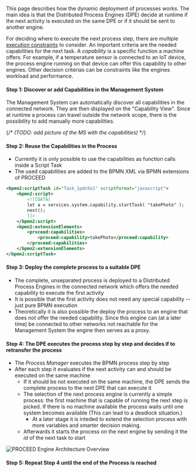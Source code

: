 This page describes how the dynamic deployment of processes works. The main idea
is that the Distributed Process Engines (DPE) decide at runtime if the next
activity is executed on the same DPE or if it should be sent to another engine.

For deciding where to execute the next process step, there are multiple
[execution constraints](execution_constraints) to consider. An
important criteria are the needed capabilities for the next task. A _capability_
is a specific function a machine offers. For example, if a temperature sensor is
connected to an IoT device, the process engine running on that device can offer
this capability to other engines. Other decision criterias can be constraints
like the engines workload and performance.

#### Step 1: Discover or add Capabilities in the Management System

The Management System can automatically discover all capabilities in the
connected network. They are then displayed on the "Capability View". Since at
runtime a process can travel outside the network scope, there is the possibility
to add manually more capabilities.

{/* _(TODO: add picture of the MS with the capabilities)_ */}

#### Step 2: Reuse the Capabilities in the Process

- Currently it is only possible to use the capabilities as function calls inside
  a Script Task
- The used capabilities are added to the BPMN XML via BPMN extensions of PROCEED

```xml filename="XML"
<bpmn2:scriptTask id="Task_1pdn5o1" scriptFormat="javascript">
    <bpmn2:script>
        <![CDATA[
        let a = services.system.capability.startTask( "takePhoto" );
        next();
        ]]>
    </bpmn2:script>
    <bpmn2:extensionElements>
        <proceed:capabilities>
            <proceed:capability>takePhoto</proceed:capability>
        </proceed:capabilities>
    </bpmn2:extensionElements>
</bpmn2:scriptTask>
```

#### Step 3: Deploy the complete process to a suitable DPE

- The complete, unseparated process is deployed to a Distributed Process Engines
  in the connected network which offers the needed capability to execute the
  first activity
- It is possible that the first activity does not need any special capability --
  just pure BPMN execution
- Theoretically it is also possible the deploy the process to an engine that
  does not offer the needed capability. Since this engine can (at a later time)
  be connected to other networks not reachable for the Management System the
  engine then serves as a proxy.

#### Step 4: The DPE executes the process step by step and decides if to retransfer the process

- The _Process Manager_ executes the BPMN process step by step
- After each step it evaluates if the next activity can and should be executed
  on the same machine
  - If it should be not executed on the same machine, the DPE sends the
    complete process to the next DPE that can execute it
  - The selection of the next process engine is currently a simple process:
    the first machine that is capable of running the next step is picked. If
    there is no machine available the process waits until one system becomes
    available (This can lead to a deadlock situation.)
    - At a later stage it is inteded to extend the selection process with
      more variables and smarter decision making.
  - Afterwards it starts the process on the next engine by sending it the _id_
    of the next task to start

![PROCEED Engine Architecture
Overview](/docs/images/architecture/PROCEED-Engine_process_separation.png)

#### Step 5: Repeat Step 4 until the end of the Process is reached
